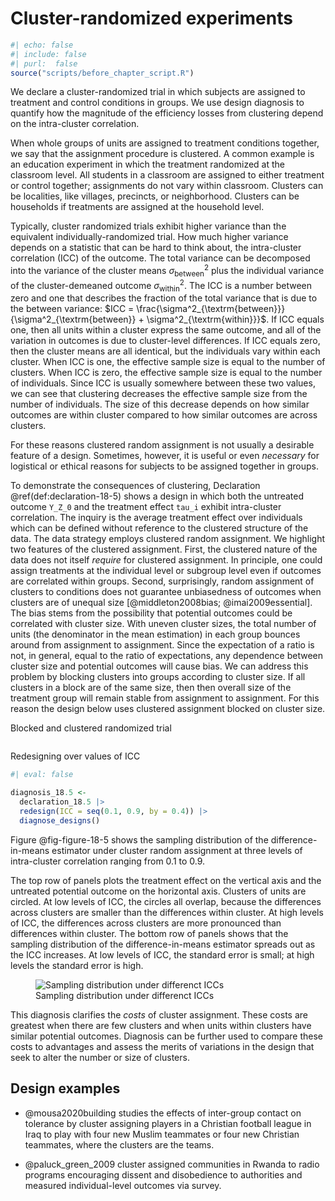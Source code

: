 # Cluster-randomized experiments {.unnumbered}

```r
#| echo: false
#| include: false
#| purl:  false
source("scripts/before_chapter_script.R")
```

:::: {.ddbox}
We declare a cluster-randomized trial in which subjects are assigned to treatment and control conditions in groups. We use design diagnosis to quantify how the magnitude of the efficiency losses from clustering depend on the intra-cluster correlation.
::::

When whole groups of units are assigned to treatment conditions together, we say that the assignment procedure is clustered. A common example is an education experiment in which the treatment randomized at the classroom level. All students in a classroom are assigned to either treatment or control together; assignments do not vary within classroom. Clusters can be localities, like villages, precincts, or neighborhood. Clusters can be households if treatments are assigned at the household level. 

Typically, cluster randomized trials exhibit higher variance than the equivalent individually-randomized trial. How much higher variance depends on a statistic that can be hard to think about, the intra-cluster correlation (ICC) of the outcome. The total variance can be decomposed into the variance of the cluster means $\sigma^2_{\textrm{between}}$ plus the individual variance of the cluster-demeaned outcome $\sigma^2_{\textrm{within}}$. The ICC is a number between zero and one that describes the fraction of the total variance that is due to the between variance: $ICC = \frac{\sigma^2_{\textrm{between}}}{\sigma^2_{\textrm{between}} + \sigma^2_{\textrm{within}}}$. If ICC equals one, then all units within a cluster express the same outcome, and all of the variation in outcomes is due to cluster-level differences. If ICC equals zero, then the cluster means are all identical, but the individuals vary within each cluster. When ICC is one, the effective sample size is equal to the number of clusters. When ICC is zero, the effective sample size is equal to the number of individuals. Since ICC is usually somewhere between these two values, we can see that clustering decreases the effective sample size from the number of individuals. The size of this decrease depends on how similar outcomes are within cluster compared to how similar outcomes are across clusters.

For these reasons clustered random assignment is not usually a desirable feature of a design. Sometimes, however, it is useful or even  *necessary* for logistical or ethical reasons for subjects to be assigned together in groups. 

To demonstrate the consequences of clustering, Declaration \@ref(def:declaration-18-5) shows a design in which both the untreated outcome `Y_Z_0` and the treatment effect `tau_i` exhibit intra-cluster correlation. The inquiry is the average treatment effect over individuals which can be defined without reference to the clustered structure of the data. The data strategy employs clustered random assignment. We highlight two features of the clustered assignment. First, the clustered nature of the data does not itself *require* for clustered assignment. In principle, one could assign treatments at the individual level or subgroup level even if outcomes are correlated within groups. Second, surprisingly, random assignment of clusters to conditions does not guarantee unbiasedness of outcomes when clusters are of unequal size [@middleton2008bias;  @imai2009essential]. The bias stems from the possibility that potential outcomes could be correlated with cluster size. With uneven cluster sizes, the total number of units (the denominator in the mean estimation) in each group bounces around from assignment to assignment. Since the expectation of a ratio is not, in general, equal to the ratio of expectations, any dependence between cluster size and potential outcomes will cause bias. We can address this problem by blocking clusters into groups according to cluster size. If all clusters in a block are of the same size, then then overall size of the treatment group will remain stable from assignment to assignment. For this reason the design below uses clustered assignment blocked on cluster size.

:::{.definition #declaration-18-5} 

Blocked and clustered randomized trial

```r
```

:::


:::{.lemma #diagnosis-18-5}

Redesigning over values of ICC

```r
#| eval: false

diagnosis_18.5 <-
  declaration_18.5 |>
  redesign(ICC = seq(0.1, 0.9, by = 0.4)) |> 
  diagnose_designs()
```

Figure @fig-figure-18-5 shows the sampling distribution of the difference-in-means estimator under cluster random assignment at three levels of intra-cluster correlation ranging from 0.1 to 0.9.

The top row of panels plots the treatment effect on the vertical axis and the untreated potential outcome on the horizontal axis. Clusters of units are circled. At low levels of ICC, the circles all overlap, because the differences across clusters are smaller than the differences within cluster. At high levels of ICC, the differences across clusters are more pronounced than differences within cluster. The bottom row of panels shows that the sampling distribution of the difference-in-means estimator spreads out as the ICC increases. At low levels of ICC, the standard error is small; at high levels the standard error is high.

![Sampling distribution under differenct ICCs](/figures/figure-18-5){#fig:figure-18-5}

This diagnosis clarifies the *costs* of cluster assignment. These costs are greatest when there are few clusters and when units within clusters have similar potential outcomes. Diagnosis can be further used to compare these costs to advantages and assess the merits of variations in the design that seek to alter the number or size of clusters.

:::

## Design examples

- @mousa2020building studies the effects of inter-group contact on tolerance by cluster assigning players in a Christian football league in Iraq to play with four new Muslim teammates or four new Christian teammates, where the clusters are the teams. 

- @paluck_green_2009 cluster assigned communities in Rwanda to radio programs encouraging dissent and disobedience to authorities and measured individual-level outcomes via survey.

